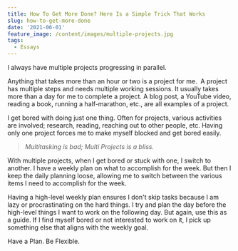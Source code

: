 ```yaml
---
title: How To Get More Done? Here Is a Simple Trick That Works
slug: how-to-get-more-done
date: '2021-06-01'
feature_image: /content/images/multiple-projects.jpg
tags:
  - Essays
---
```

<ImageCard src="/content/images/multiple-projects.jpg" alt="Photo by Markus Winkler on Unsplash" />

I always have multiple projects progressing in parallel.

Anything that takes more than an hour or two is a project for me.  A project has multiple steps and needs multiple working sessions. It usually takes more than a day for me to complete a project. A blog post, a YouTube video, reading a book, running a half-marathon, etc., are all examples of a project.

I get bored with doing just one thing. Often for projects, various activities are involved; research, reading, reaching out to other people, etc. Having only one project forces me to make myself blocked and get bored easily.

> _Multitasking is bad; Multi Projects is a bliss._

With multiple projects, when I get bored or stuck with one, I switch to another. I have a weekly plan on what to accomplish for the week. But then I keep the daily planning loose, allowing me to switch between the various items I need to accomplish for the week.

Having a high-level weekly plan ensures I don't skip tasks because I am lazy or procrastinating on the hard things. I try and plan the day before the high-level things I want to work on the following day. But again, use this as a guide. If I find myself bored or not interested to work on it, I pick up something else that aligns with the weekly goal.

Have a Plan. Be Flexible.
